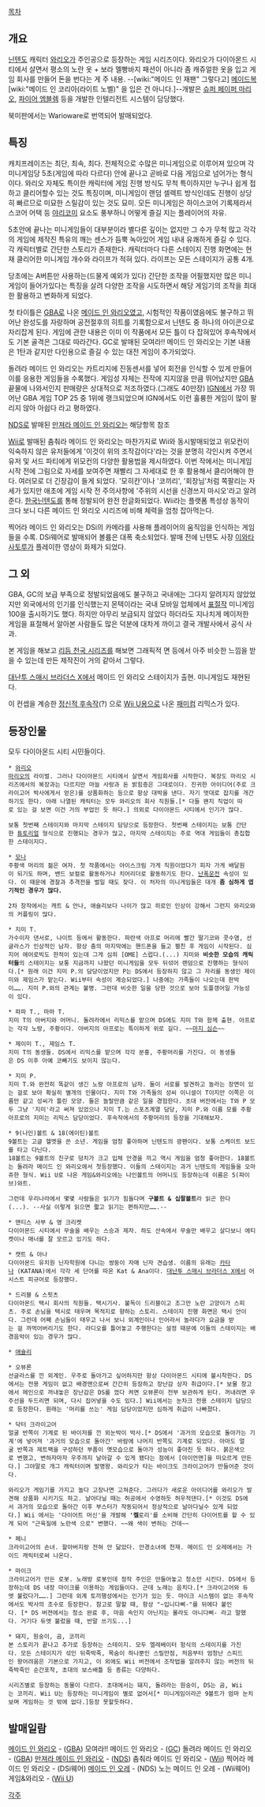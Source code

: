 [[목차]]
== 개요 ==
[[닌텐도]] 캐릭터 [[와리오]]가 주인공으로 등장하는 게임 시리즈이다. 와리오가 다이아몬드 시티에서 살면서 평소의 노란 옷 + 보라 멜빵바지 패션이 아니라 좀 캐쥬얼한 옷을 입고 게임 회사를 만들어 돈을 번다는 게 주 내용. --[wiki:"메이드 인 재팬" 그렇다고] [[메이드복]][wiki:"메이드 인 코리아(라이트 노벨)" 을 입은 건 아니다.]--개발은 [[슈퍼 페이퍼 마리오]], [[파이어 엠블렘]] 등을 개발한 인텔리전트 시스템이 담당했다.

북미판에서는 Warioware로 번역되어 발매되었다.

== 특징 ==
캐치프레이즈는 최단, 최속, 최다. 전체적으로 수많은 미니게임으로 이루어져 있으며 각 미니게임당 5초(게임에 따라 다르다) 안에 끝나고 곧바로 다음 게임으로 넘어가는 형식이다. 와리오 자체도 특이한 캐릭터에 게임 진행 방식도 무척 특이하지만 누구나 쉽게 접하고 클리어할수 있는 것도 특징이며, 미니게임이 랜덤 셀렉트 방식인데도 진행이 상당히 빠르므로 미묘한 스릴감이 있는 것도 묘미. 모든 미니게임은 하이스코어 기록제라서 스코어 어택 등 [[야리코미]] 요소도 풍부하니 어떻게 즐길 지는 플레이어의 자유.

5초안에 끝나는 미니게임들이 대부분이라 별다른 깊이는 없지만 그 수가 무척 많고 각각의 게임에 제작진 특유의 깨는 센스가 듬뿍 녹아있어 게임 내내 유쾌하게 즐길 수 있다. 각 캐릭터별로 간단한 스토리가 존재한다. 캐릭터마다 다른 스테이지 진행 화면에는 현재 클리어한 미니게임 개수와 라이프가 적혀 있다. 라이프는 모든 스테이지가 공통 4개.

당초에는 A버튼만 사용하는(드물게 예외가 있다) 간단한 조작을 어필했지만 많은 미니게임이 들어가있다는 특징을 살려 다양한 조작을 시도하면서 해당 게임기의 조작을 최대한 활용하고 변화하게 되었다.

첫 타이틀은 [[GBA]]로 나온 [[메이드 인 와리오]]였고, 시험적인 작품이였음에도 불구하고 뛰어난 완성도를 자랑하며 공전절후의 히트를 기록함으로서 닌텐도 중 하나의 아이콘으로 자리잡게 된다. 게임에 관한 내용은 이미 이 작품에서 모든 틀이 다 잡혀있어 후속작에서도 기본 골격은 그대로 따라간다. GC로 발매된 모여라!! 메이드 인 와리오는 기본 내용은 1탄과 같지만 다인용으로 즐길 수 있는 대전 게임이 추가되었다.

돌려라 메이드 인 와리오는 카트리지에 진동센서를 넣어 회전을 인식할 수 있게 만들어 이를 응용한 게임들을 수록했다. 게임성 자체는 전작에 지지않을 만큼 뛰어났지만 [[GBA]] 끝물에 나와서인지 판매량은 상대적으로 저조하였다.(그래도 40만장) [[IGN]]에서 가장 뛰어난 GBA 게임 TOP 25 중 1위에 랭크되었으며 IGN에서도 이런 훌륭한 게임이 많이 팔리지 않아 아쉽다 라고 평하였다.

[[NDS]]로 발매된 [[만져라 메이드 인 와리오]]는 해당항목 참조

[[Wii]]로 발매된 춤춰라 메이드 인 와리오는 마찬가지로 Wii와 동시발매되었고 위모컨이 익숙하지 않은 유저들에게 '이것이 위의 조작감이다'라는 것을 분명히 각인시켜 주면서 유저 및 서드 파티에게 위모컨의 다양한 활용법을 제시하였다. 이번 작에서는 미니게임 시작 전에 그림으로 자세를 보여주면 재빨리 그 자세대로 한 후 활용해서 클리어해야 한다. 여러모로 더 긴장감이 들게 되었다. '모히칸'이나 '코끼리', '회장님'처럼 쪽팔리는 자세가 있지만 애초에 게임 시작 전 주의사항에 '주위의 시선을 신경쓰지 마시오'라고 알려준다. [[한국닌텐도]]를 통해 정발되어 완전 한글화되었다. Wii라는 플랫폼 특성상 동작이 크다 보니 다른 메이드 인 와리오 시리즈에 비해 체력을 엄청 잡아먹는다.

찍어라 메이드 인 와리오는 DSi의 카메라를 사용해 플레이어의 움직임을 인식하는 게임들을 수록. DSi웨어로 발매되어 볼륨은 대폭 축소되었다. 발매 전에 닌텐도 사장 [[이와타 사토루]]가 플레이한 영상이 화제가 되었다.

== 그 외 ==
GBA, GC의 보급 부족으로 정발되었음에도 불구하고 국내에는 그다지 알려지지 않았었지만 외국에서의 인기를 인식했는지 몬텍이라는 국내 모바일 업체에서 [[표절]]작 미니게임 100을 출시하기도 했다. 하지만 아무리 보급되지 않았다 하더라도 지나치게 메이저한 게임을 표절해서 알아본 사람들도 많은 덕분에 대차게 까이고 결국 개발사에서 공식 사과.

본 게임을 해보고 [[리듬 천국 시리즈]]를 해보면 그래픽적 면 등에서 아주 비슷한 느낌을 받을 수 있는데 만든 제작진이 거의 같아서 그렇다.

[[대난투 스매시 브라더스 X]]에서 메이드 인 와리오 스테이지가 출현. 미니게임도 재현된다.

이 컨셉을 계승한 [[정신적 후속작]](?) 으로 [[Wii U]]용으로 나온 [[패미컴]] 리믹스가 있다.

== 등장인물 ==
모두 다이아몬드 시티 시민들이다.

 * [[와리오]]
 [[마리오(닌텐도)|마리오]]의 라이벌. 그러나 다이아몬드 시티에서 살면서 게임회사를 시작한다. 복장도 마리오 시리즈에서의 복장과는 다르지만 마늘 사랑과 돈 밝힘증은 그대로이다. 진귀한 아이디어(주로 크라이고어 박사에게서 얻은)를 상품화하는 등으로 항상 대박을 낸다. 자기 멋대로 잡지를 개간하기도 한다. 아래 나열된 캐릭터는 모두 와리오의 회사 직원들.[* 다들 왠지 직업이 따로 있는 걸 보면 이건 거의 부업인 듯 하다.] 의외로 다이아몬드 시티에서 인기가 많다.

 보통 첫번째 스테이지와 마지막 스테이지 담당으로 등장한다. 첫번째 스테이지는 보통 간단한 [[튜토리얼]] 형식으로 진행되는 경우가 많고, 마지막 스테이지는 주로 역대 게임들이 총집합한 스테이지다.

 * [[모나]]
 주황색 머리의 젊은 여자. 첫 작품에서는 아이스크림 가게 직원이었다가 피자 가게 배달원이 되기도 하며, 밴드 보컬로 활동하거나 치어리더로 활동하기도 한다. [[난폭운전]] 속성이 있다. 이 때문에 경찰과 추격전을 벌일 때도 잦다. 이 처자의 미니게임들은 대개 '''좀 심하게 엽기적인 경우가 많다.'''

 2차 창작에서는 캐트 & 안나, 애슐리보다 나이가 많고 히로인 인상이 강해서 그런지 와리오와의 커플링이 많다.

 * 지미 T.
 가수이자 댄서로, 나이트 등에서 활동한다. 파란색 아프로 머리에 빨간 딸기코와 콧수염, 선글라스가 인상적인 남자. 항상 춤의 마지막에는 핸드폰을 들고 펼친 후 게임이 시작된다. 심지어 에어로빅도 한적이 있는데 그게 심히 [OME] 스럽다.(...) 지미와 '''비슷한 모습의 캐릭터들'''의 스테이지는 보통 지금까지 나왔던 미니게임을 모두 뒤섞어 랜덤으로 진행하는 형식이다.[* 원래 이건 지미 P.의 담당이었지만 P는 DS에서 등장하지 않고 그 자리를 동생인 제이미와 제임스가 맡는다. Wii부터 속성이 계승되었다.] 나중에는 가족들이 나오는데 판박이……. 지미 P.와의 관계는 불명. 그런데 비슷한 일을 당한 것으로 보아 도플갱어일 가능성이 있다.

 * 파파 T., 마마 T.
 지미 T의 아버지와 어머니. 돌려라에서 리믹스를 맡으며 DS에도 지미 T와 함께 출현. 아프로는 각각 노랑, 주황이다. 아버지의 아프로는 특이하게 위로 길다. ~~[[마지 심슨]]~~

 * 제이미 T., 제임스 T.
 지미 T의 동생들. DS에서 리믹스를 맡으며 각각 분홍, 주황머리를 가진다. 이 동생들은 DS 이후 아예 코빼기도 보이지 않는다.

 * 지미 P.
 지미 T.와 완전히 똑같이 생긴 노랑 아프로의 남자. 둘이 서로를 발견하고 놀라는 장면이 있는 걸로 보아 확실히 별개의 인물이다. 지미 T와 가족들의 성씨 이니셜이 T이지만 이쪽은 이름만 같고 성씨가 틀린 모양. 둘은 놀랄만큼 같은 일을 경험한다. 초대 버전에서는 T와 P 모두 그냥 '지미'라고 써져 있었으나 지미 T.는 스포츠계열 담당, 지미 P.와 이름 모를 주황아프로의 지미는 리믹스 담당이었다. 후속작에서의 주황머리의 등장을 기대해보자.

 * 9(나인)볼트 & 18(에이틴)볼트
 9볼트는 고글 헬멧을 쓴 소년. 게임을 엄청 좋아하며 닌텐도의 광팬이다. 보통 스케이트 보드를 타고 다닌다.
 18볼트는 9볼트의 친구로 덩치가 크고 입체 안경을 끼고 역시 게임을 엄청 좋아한다. 18볼트는 돌려라 메이드 인 와리오에서 첫등장했다. 이들의 스테이지는 과거 닌텐도의 게임들을 오마쥬한 형식. Wii U로 나온 게임&와리오에는 나인볼트의 어머니도 등장하는데 이름은 5(파이브)와트.

 그런데 우리나라에서 몇몇 사람들은 읽기가 힘들다며 '''구볼트 & 십팔볼트'''라 읽곤 한다(...). --사실 이렇게 읽으면 짧고 읽기는 편하지만…….--

 * 맨티스 사부 & 영 크리켓
 다이아몬드 시티에서 무술을 배우는 스승과 제자. 하도 산속에서 무술만 배우고 살다보니 에티켓이나 매너를 잘 모르고 있기도 하다.

 * 캣트 & 아나
 다이아몬드 유치원 닌자학원에 다니는 쌍둥이 자매 닌자 견습생. 이름의 유래는 [[카타나]] (KATANA)에서 각각 세 단어를 따온 Kat & Ana이다. [[대난투 스매시 브라더스 X]]에서 어시스트 피규어로 등장했다.

 * 드리블 & 스핏츠
 다이아몬드 택시 회사의 직원들. 택시기사. 불독이 드리블이고 조그만 노란 고양이가 스피츠. 주로 손님을 택시로 태우며 목적지로 향하는 스토리. 스테이지 진행 화면은 택시 안이다. 그런데 어째 손님들이 태우고 나서 보니 외계인이나 인어라서 놀라다가 요금을 받는 걸 까먹어버리기도 한다. 라디오를 틀어놓고 주행한다는 설정 때문에 이들의 스테이지는 배경음악이 있는 경우가 많다.

 * [[애슐리]]

 * 오뷰론
 선글라스를 낀 외계인. 우주로 돌아가고 싶어하지만 항상 다이아몬드 시티에 불시착한다. DS에서는 전용 게임이 없고 배경맨으로써 간간히 등장하고 장난감 상자 취급이다.[* 보물 창고에서 메인으로 꺼내놓은 장난감은 DS를 껐다 켜면 오뷰론이 전부 보관하게 된다. 꺼내려면 우주선을 두드리면 되며, 다시 집어넣을 수도 있다.] Wii에서는 눈차크 전용 스테이지 담당으로 등장한다. 원래는 '머리를 쓰는' 게임 담당이었지만 심하게 취급이 나빠졌다.

 * 닥터 크라이고어
 얼굴 반쪽이 기계로 된 바이저를 낀 외눈박이 박사.[* DS에서 '과거의 모습으로 돌아가는 기계'에 넣어져 '과거의 모습으로 돌아간' 바람에 나머지 반쪽도 기계로 되었다. 아마도 얼굴 반쪽과 제트팩을 구성하던 부품이 옛모습으로 돌아가 성능이 좋아진 듯 하다. 붉은색으로 변했고, 변하자마자 우주까지 날아갈 수 있게 됐다는 점에서 [아이언맨]을 떠오르게 만든다.] 그야말로 개그 캐릭터이며 발명왕. 와리오가 타는 바이크도 크라이고어가 만들어준 것이다.

 와리오가 게임기를 가지고 놀다 고장나면 고쳐준다. 그러다가 새로운 아이디어를 와리오가 발견해 상품화 시키기도 하고. 날아다닐 때는 허공에서 수영하듯 허우적댄다.[* 이것도 DS에서 과거의 모습으로 돌아간 이후 부스터가 작동되어서 정상적으로 날아다닐수 있게 되었다.] Wii 에서는 '다이어트 머신'을 개발해 ''''켈'''로리'를 소비해 간단히 다이어트를 할 수 있게 되어 "근육질에 노란색 으로" 변했다. ~~왜 색이 변하는 건데~~

 * 페니
 크라이고어의 손녀. 할아버지랑 전혀 안 닮았다. 안경소녀에 천재. 메이드 인 오레에서는 가이드 캐릭터로써 나온다.

 * 마이크
 크라이고어가 만든 로봇. 노래방 로봇인데 정작 주인은 만들어놓고 청소만 시킨다. DS에서 등장하는데 DS 내장 마이크를 이용하는 게임들이다. 근데 노래는 음치다.[* 크라이고어와 듀엣 불렀다가…….] 그런데 외계 토끼행성에서는 인기가 있는 듯. 마이크 시스템이 없는 후속작에서도 박사의 조수로 등장한다. 참고로 말할 때, 항상 "~입니다삐-"를 뒤에다 붙인다. [* DS 버젼에서는 청소 완료 후, 마음 속인지 아닌지는 몰라도 아니다삐- 라고 말했다. 거기다 듀엣 불렀을 때, 반말 쓰기도...]

 * 돼지, 원숭이, 곰, 코끼리
 본 스토리가 끝나고 추가로 등장하는 스테이지. 모두 엘레베이터 헝식의 스테이지를 가진다. 모든 스테이지가 섞인 뒤죽박죽, 목숨이 하나뿐인 스릴만점, 처음부터 엄청난 스피드인 왕어려움은 기본으로 가지고, 이 외에도 Wii 버전에서 조작법을 알려주지 않는 버전의 뒤죽박죽인 순간포착, 초대의 보스배틀 등 종류는 다양하다.

 시리즈별로 등장하는 동물이 다르다. 초대에서는 돼지, 돌려라는 원숭이, DS는 곰, Wii는 코끼리. Wii U는 등장하는 미니게임이 별로 없어서[* 미니게임이라곤 9볼트가 엄마 눈치보며 게임하는 것 밖에 없다.]등장 못할듯하다.

== 발매일람 ==
[[메이드 인 와리오]] - ([[GBA]])
모여라!! 메이드 인 와리오 - ([[GC]])
돌려라 메이드 인 와리오 - ([[GBA]])
[[만져라 메이드 인 와리오]] - ([[NDS]])
춤춰라 메이드 인 와리오 - ([[Wii]])
찍어라 메이드 인 와리오 - (DSi웨어)
[[메이드 인 오레]] - (NDS)
노는 메이드 인 오레 - (Wii웨어)
게임&와리오 - ([[Wii U]])

[[각주]]
